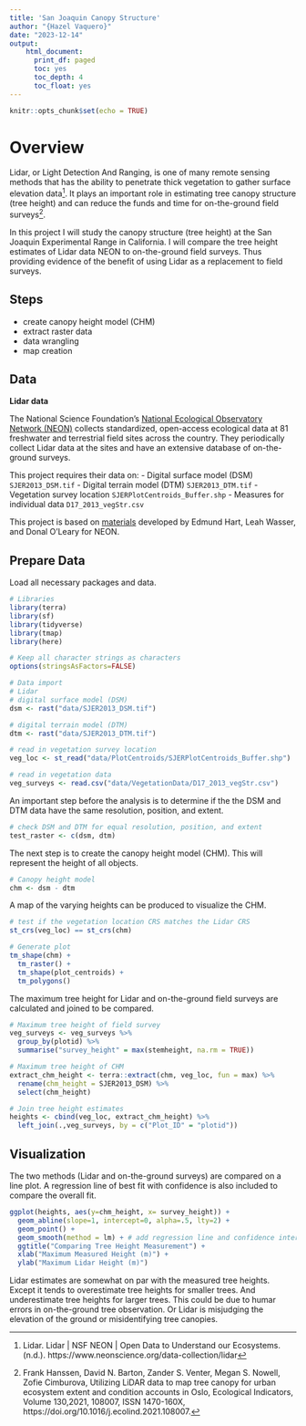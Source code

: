 ```yaml
---
title: 'San Joaquin Canopy Structure'
author: "{Hazel Vaquero}"
date: "2023-12-14"
output:
    html_document:
      print_df: paged
      toc: yes
      toc_depth: 4
      toc_float: yes
---
```


```r
knitr::opts_chunk$set(echo = TRUE)
```

# Overview

Lidar, or Light Detection And Ranging, is one of many remote sensing methods that
has the ability to penetrate thick vegetation to gather surface elevation data[^1]. 
It plays an important role in estimating tree canopy structure (tree height) and
can reduce the funds and time for on-the-ground field surveys[^2].
 
In this project I will study the canopy structure (tree height) at the 
San Joaquin Experimental Range in California. I will compare the tree height
estimates of Lidar data NEON to on-the-ground field surveys. Thus providing 
evidence of the benefit of using Lidar as a replacement to field surveys. 

[^1]: Lidar. Lidar | NSF NEON | Open Data to Understand our Ecosystems. (n.d.). https://www.neonscience.org/data-collection/lidar 

[^2]: Frank Hanssen, David N. Barton, Zander S. Venter, Megan S. Nowell, Zofie Cimburova,
Utilizing LiDAR data to map tree canopy for urban ecosystem extent and condition accounts in Oslo,
Ecological Indicators, Volume 130,2021, 108007, ISSN 1470-160X, https://doi.org/10.1016/j.ecolind.2021.108007.

## Steps

- create canopy height model (CHM)
- extract raster data
- data wrangling
- map creation

## Data

**Lidar data**

The National Science Foundation's [National Ecological Observatory Network (NEON)](https://www.neonscience.org/about) collects standardized, open-access ecological data at 81 freshwater and terrestrial field sites across the country. They periodically collect Lidar data at the sites and have an extensive
database of on-the-ground surveys. 

This project requires their data on:
- Digital surface model (DSM) `SJER2013_DSM.tif`
- Digital terrain model (DTM) `SJER2013_DTM.tif`
- Vegetation survey location  `SJERPlotCentroids_Buffer.shp`
- Measures for individual data `D17_2013_vegStr.csv`

This project is based on [materials](https://www.neonscience.org/resources/learning-hub/tutorials/introduction-light-detection-and-ranging-lidar-explore-point) developed by Edmund Hart, Leah Wasser, and Donal O'Leary for NEON.


## Prepare Data

Load all necessary packages and data. 
```r
# Libraries
library(terra)
library(sf)
library(tidyverse)
library(tmap)
library(here)

# Keep all character strings as characters
options(stringsAsFactors=FALSE)

# Data import
# Lidar
# digital surface model (DSM)
dsm <- rast("data/SJER2013_DSM.tif")

# digital terrain model (DTM)
dtm <- rast("data/SJER2013_DTM.tif")

# read in vegetation survey location
veg_loc <- st_read("data/PlotCentroids/SJERPlotCentroids_Buffer.shp")

# read in vegetation data
veg_surveys <- read.csv("data/VegetationData/D17_2013_vegStr.csv")
```

An important step before the analysis is to determine if the the DSM and DTM data have the same resolution, position, and extent.

```r
# check DSM and DTM for equal resolution, position, and extent
test_raster <- c(dsm, dtm)
```

The next step is to create the canopy height model (CHM). This will represent
the height of all objects.
```r
# Canopy height model
chm <- dsm - dtm
```

A map of the varying heights can be produced to visualize the CHM.
```r
# test if the vegetation location CRS matches the Lidar CRS
st_crs(veg_loc) == st_crs(chm)

# Generate plot
tm_shape(chm) +
  tm_raster() +
  tm_shape(plot_centroids) +
  tm_polygons()
```
The maximum tree height for Lidar and on-the-ground field surveys are calculated
and joined to be compared. 

```r
# Maximum tree height of field survey
veg_surveys <- veg_surveys %>%
  group_by(plotid) %>%
  summarise("survey_height" = max(stemheight, na.rm = TRUE))

# Maximum tree height of CHM
extract_chm_height <- terra::extract(chm, veg_loc, fun = max) %>%
  rename(chm_height = SJER2013_DSM) %>%
  select(chm_height)

# Join tree height estimates
heights <- cbind(veg_loc, extract_chm_height) %>%
  left_join(.,veg_surveys, by = c("Plot_ID" = "plotid"))
```


## Visualization

The two methods (Lidar and on-the-ground surveys) are compared on a line plot.
A regression line of best fit with confidence is also included to compare the
overall fit. 

```r
ggplot(heights, aes(y=chm_height, x= survey_height)) +
  geom_abline(slope=1, intercept=0, alpha=.5, lty=2) + 
  geom_point() +
  geom_smooth(method = lm) + # add regression line and confidence interval
  ggtitle("Comparing Tree Height Measurement") +
  xlab("Maximum Measured Height (m)") +
  ylab("Maximum Lidar Height (m)")

```
Lidar estimates are somewhat on par with the measured tree heights. Except it tends
to overestimate tree heights for smaller trees. And underestimate tree heights for 
larger trees. This could be due to humar errors in on-the-ground tree observation. 
Or Lidar is misjudging the elevation of the ground or misidentifying tree canopies.
